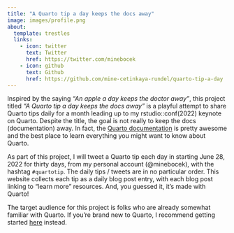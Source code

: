 ```yaml
---
title: "A Quarto tip a day keeps the docs away"
image: images/profile.png
about:
  template: trestles
  links:
    - icon: twitter
      text: Twitter
      href: https://twitter.com/minebocek
    - icon: github
      text: Github
      href: https://github.com/mine-cetinkaya-rundel/quarto-tip-a-day
---
```


Inspired by the saying *"An apple a day keeps the doctor away"*, this project titled *"A Quarto tip a day keeps the docs away"* is a playful attempt to share Quarto tips daily for a month leading up to my rstudio::conf(2022) keynote on Quarto.
Despite the title, the goal is not really to keep the docs (documentation) away.
In fact, the [Quarto documentation](https://quarto.org/) is pretty awesome and the best place to learn everything you might want to know about Quarto.

As part of this project, I will tweet a Quarto tip each day in starting June 28, 2022 for thirty days, from my personal account (\@minebocek), with the hashtag `#quartotip`.
The daily tips / tweets are in no particular order.
This website collects each tip as a daily blog post entry, with each blog post linking to "learn more" resources.
And, you guessed it, it's made with Quarto!

The target audience for this project is folks who are already somewhat familiar with Quarto.
If you're brand new to Quarto, I recommend getting started [here](https://quarto.org/docs/get-started/) instead.
